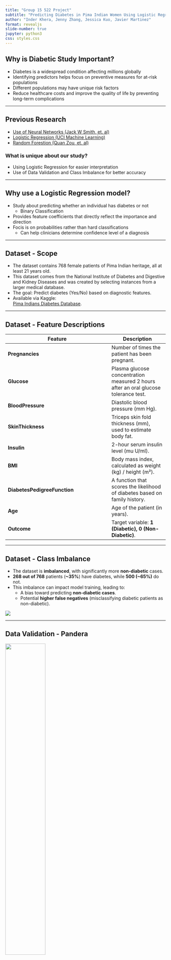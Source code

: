 ```yaml
---
title: "Group 15 522 Project"
subtitle: "Predicting Diabetes in Pima Indian Women Using Logistic Regression"
author: "Inder Khera, Jenny Zhang, Jessica Kuo, Javier Martinez"
format: revealjs
slide-number: true
jupyter: python3
css: styles.css
---
```


## Why is Diabetic Study  Important?
- Diabetes is a widespread condition affecting millions globally
- Identifying predictors helps focus on preventive measures for at-risk populations
- Different populations may have unique risk factors
- Reduce healthcare costs and improve the quality of life by preventing long-term complications

---

## Previous Research
- [Use of Neural Networks (Jack W Smith, et. al)](https://pmc.ncbi.nlm.nih.gov/articles/PMC2245318/)
- [Logistic Regression (UCI Machine Learning)](https://www.kaggle.com/datasets/uciml/pima-indians-diabetes-database/data)
- [Random Forestion (Quan Zou, et. al)](https://pmc.ncbi.nlm.nih.gov/articles/PMC6232260/)

### What is unique about our study?
- Using Logistic Regression for easier interpretation
- Use of Data Validation and Class Imbalance for better accuracy

---

## Why use a Logistic Regression model?
- Study about predicting whether an individual has diabetes or not
  - Binary Classification
- Provides feature coefficients that directly reflect the importance and direction
- Focis is on probabilities rather than hard classifications
  -  Can help clinicians determine confidence level of a diagnosis

---

## Dataset - Scope
- The dataset contains 768 female patients of Pima Indian heritage, all at least 21 years old.
- This dataset comes from the National Institute of Diabetes and Digestive and Kidney Diseases and was created by selecting instances from a larger medical database.
- The goal: Predict diabetes (Yes/No) based on diagnostic features.
- Available via Kaggle:  
  [Pima Indians Diabetes Database](https://www.kaggle.com/datasets/uciml/pima-indians-diabetes-database/data).

---

## Dataset - Feature Descriptions

::: {.feature-description}
| **Feature**                 | **Description** |
|-----------------------------|----------------|
| **Pregnancies**             | Number of times the patient has been pregnant. |
| **Glucose**                 | Plasma glucose concentration measured 2 hours after an oral glucose tolerance test. |
| **BloodPressure**           | Diastolic blood pressure (mm Hg). |
| **SkinThickness**           | Triceps skin fold thickness (mm), used to estimate body fat. |
| **Insulin**                 | 2-hour serum insulin level (mu U/ml). |
| **BMI**                     | Body mass index, calculated as weight (kg) / height (m²). |
| **DiabetesPedigreeFunction** | A function that scores the likelihood of diabetes based on family history. |
| **Age**                     | Age of the patient (in years). |
| **Outcome**                 | Target variable: **1 (Diabetic), 0 (Non-Diabetic)**. |
:::

---

## Dataset - Class Imbalance

::: {.class-imbalance}
- The dataset is **imbalanced**, with significantly more **non-diabetic** cases.
- **268 out of 768** patients (**~35%**) have diabetes, while **500 (~65%)** do not.
- This imbalance can impact model training, leading to:
  - A bias toward predicting **non-diabetic cases**.
  - Potential **higher false negatives** (misclassifying diabetic patients as non-diabetic).
:::
![](figures/histogram_imbalance.png)

---

## Data Validation - Pandera
<span style="font-size: 10px;"> <!-- Adjusted the size to 14px -->
![](figures/glucose_outlier.png){width=50%}

- Ensures data integrity: Free of outliers & invalid values
- Based on medically plausible values:
  - Glucose & Blood Pressure can't be 0 if person is alive

![](figures/schema.png){width=70%}
</span>

---

### Data Validation - Deepchecks
:::: {.columns}

::: {.column width="60%"}
![](figures/correlation.png)

![](figures/deepcheck.png)
:::

::: {.column width="40%"}
<br/>

- Correlations close to standard multicollinearity threshold of 0.7

- Use Deepchecks to ensure no multicollinearity is occuring
:::

:::: 

---

## Analysis Methodology

- Data split: 70% training, 30% testing.
- Features: structured numeric data and no missing values.
- Preprocessing: standardization for easier coefficient interpretation and more stable model performance.

---

## Analysis Methodology (cont'd)

- Accuracy as the evaluation metric for model performance.
- DummyClassifer as baseline model.
- Logistic Regression model for classification.
- Hyperparameter tuning use RandomizedSearchCV to optimize `C` within the range from $10 ^{-5}$ to $10 ^{5}$.

---

## Analysis - Reproducible Data Pipeline

::: {.class-imbalance}
- Our analysis was structured as a **reproducible pipeline**, where each step was **dependent on the previous**.
- We designed **customized functions** to handle:
  - **Data preprocessing**
  - **Feature selection**
  - **Model training**
  - **Evaluation & visualization**
- Each function produced outputs such as:
  - **Plots, tables, and trained models (saved using `pickle`)**
- Functions were **dynamic**, allowing for:
  - Parameter tuning
  - Adjustability based on dependencies
  - Seamless workflow automation
:::

---

## Analysis - Modular Function Design

::: {.class-imbalance}
- The pipeline followed a **modular structure**, ensuring:
  - **Reusability**: Functions could be applied across different datasets.
  - **Interdependency**: Each function received input from a previous step.
  - **Automation**: No manual intervention needed once executed.
  
Example of a function saving model outputs:

```python
import pickle

def save_model(model, filename="logistic_regression.pkl"):
    """Save trained model using pickle for reproducibility."""
    with open(filename, "wb") as f:
        pickle.dump(model, f)
```
:::

---

## Results - Feature Importance

- Feature importance measured by coefficients

![](figures/coeff_table.png)

---

## Results - Model Evaluation

- Dummy Classifier accuracy = 0.672.
- Logistic Regression accuracy:
  - Training set = [0.743] (cross-validation mean)
  - Test set = 0.750

---

## Results - Confusion Matrix

:::: {.columns}

::: {.column width="40%"}
<br/>

#### 217 total test cases

**54 misclassifications**

- *41 false negatives*
 
- *13 false positives*
:::

::: {.column width="60%"}
![](figures/confusion_matrix_plot.png){}
:::

::::

---

## Results - PR and ROC Curve

- Model performance does not achieve optimal trade-off across all thresholds.

:::: {.columns}

::: {.column width="50%"}
![](figures/precision_recall_plot.png)
:::

::: {.column width="50%"}
![](figures/roc_curve.png)
:::

::::

---

## Results - Clinical Utility

- Visualizing predicted probabilities to help clinicians assess model confidence.

![](figures/predict_chart.png){.nostretch fig-align="center" width="750"}

---

## Discussion - Model Performance
- Clinical Relevance: Model shows promise as a screening tool with baseline improvements.
- Enhancement Approaches:
    - Examine 54 misclassified observations and compare with correctly classified examples to identify feature contributions.

---

## Discussion - Enhancement Opportunities
- Explore feature engineering to improve model predictions.
- Experiment with alternative classifiers:
    - Random Forest: Accounts for feature interactions automatically.
    - k-Nearest Neighbours (k-NN): Offers interpretable and decent predictions.
    - Support Vector Classifier (SVC): Enables non-linear prediction using rbf kernel.

---

## Limitations & Future Directions
- Dataset Limitations: Focuses solely on Pima Indian women aged 21 and older, limiting generalizability.
- Future Data Exploration:
    - Collaborate with data collectors for additional, useable information.
    - Combine with external datasets:
        - Broaden demographic coverage (age, gender, ethnicity) 
        - Enable comprehensive insights and greater applicability.

---

## Conclusion - Key Findings
- Logistic regression effectively predicts diabetes among Pima Indian women using features like glucose, BMI, and pregnancies.
- Achieved 0.750 accuracy on the test set, outperforming baseline Dummy Classifier’s 0.672.
- Key predictors: Glucose (most influential) BMI, pregnancies.
- Challenges: 54 misclassifications, including 41 false negatives, highlight risks of undiagnosed cases.

---

## Conclusion - Clinical Implications
- Clinical Potential:
    - Logistic regression shows promise as an initial screening tool for early diabetes detection.
    - Provides a data-driven approach to improve outcomes and reduce complications.

---

## Conclusion - Recommendations
- Recommendations for Improvement:
    - Feature engineering to refine predictors.
    - Test alternative machine learning models 
    - Incorporate additional data (e.g. Lifestyle factors, Genetic information etc.)
    - Include probability estimates to aid clinical decision-making.